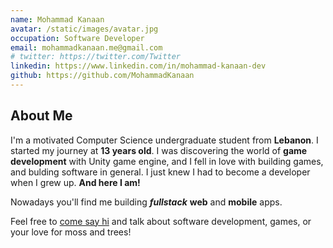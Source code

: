 ```yaml
---
name: Mohammad Kanaan
avatar: /static/images/avatar.jpg
occupation: Software Developer
email: mohammadkanaan.me@gmail.com
# twitter: https://twitter.com/Twitter
linkedin: https://www.linkedin.com/in/mohammad-kanaan-dev
github: https://github.com/MohammadKanaan
---
```


## About Me

I'm a motivated Computer Science undergraduate student from **Lebanon**. I started my journey at **13 years old**. I was discovering the world of **game development** with Unity game engine, and I fell in love with building games, and bulding software in general. I just knew I had to become a developer when I grew up. **And here I am!**

Nowadays you'll find me building **_fullstack_** **web** and **mobile** apps. 

Feel free to [come say hi](mailto:mohammadkanaan.me@gmail.com) and talk about software development, games, or your love for moss and trees!